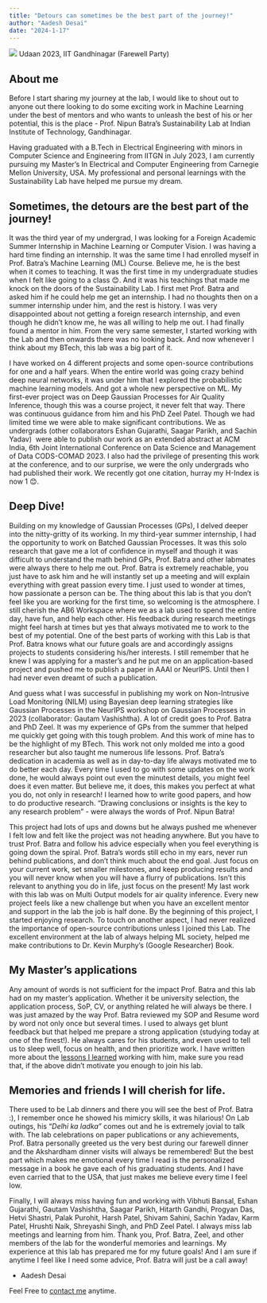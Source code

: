 ```yaml
---
title: "Detours can sometimes be the best part of the journey!"
author: "Aadesh Desai"
date: "2024-1-17"
---
```


![](../images/experiences/aadesh.jpeg)
Udaan 2023, IIT Gandhinagar (Farewell Party)

## About me
Before I start sharing my journey at the lab, I would like to shout out to anyone out there looking to do some exciting work in Machine Learning under the best of mentors and who wants to unleash the best of his or her potential, this is the place - Prof. Nipun Batra’s Sustainability Lab at Indian Institute of Technology, Gandhinagar.  

Having graduated with a B.Tech in Electrical Engineering with minors in Computer Science and Engineering from IITGN in July 2023, I am currently pursuing my Master’s In Electrical and Computer Engineering from Carnegie Mellon University, USA. My professional and personal learnings with the Sustainability Lab have helped me pursue my dream.

## Sometimes, the detours are the best part of the journey!

It was the third year of my undergrad, I was looking for a Foreign Academic Summer Internship in Machine Learning or Computer Vision. I was having a hard time finding an internship. It was the same time I had enrolled myself in Prof. Batra’s Machine Learning (ML) Course. Believe me, he is the best when it comes to teaching. It was the first time in my undergraduate studies when I felt like going to a class 😊. And it was his teachings that made me knock on the doors of the Sustainability Lab. I first met Prof. Batra and asked him if he could help me get an internship. I had no thoughts then on a summer internship under him, and the rest is history. I was very disappointed about not getting a foreign research internship, and even though he didn't know me, he was all willing to help me out. I had finally found a mentor in him. From the very same semester, I started working with the Lab and then onwards there was no looking back. And now whenever I think about my BTech, this lab was a big part of it. 

I have worked on 4 different projects and some open-source contributions for one and a half years. When the entire world was going crazy behind deep neural networks, it was under him that I explored the probabilistic machine learning models. And got a whole new perspective on ML. My first-ever project was on Deep Gaussian Processes for Air Quality Inference, though this was a course project, it never felt that way. There was continuous guidance from him and his PhD Zeel Patel. Though we had limited time we were able to make significant contributions. We as undergrads (other collaborators Eshan Gujarathi, Saagar Parikh, and Sachin Yadav)  were able to publish our work as an extended abstract at ACM India, 6th Joint International Conference on Data Science and Management of Data CODS-COMAD 2023. I also had the privilege of presenting this work at the conference, and to our surprise, we were the only undergrads who had published their work. We recently got one citation, hurray my H-Index is now 1 😊.

## Deep Dive!

Building on my knowledge of Gaussian Processes (GPs), I delved deeper into the nitty-gritty of its working. In my third-year summer internship, I had the opportunity to work on Batched Gaussian Processes. It was this solo research that gave me a lot of confidence in myself and though it was difficult to understand the math behind GPs, Prof. Batra and other labmates were always there to help me out. Prof. Batra is extremely reachable, you just have to ask him and he will instantly set up a meeting and will explain everything with great passion every time. I just used to wonder at times, how passionate a person can be. The thing about this lab is that you don't feel like you are working for the first time, so welcoming is the atmosphere. I still cherish the AB6 Workspace where we as a lab used to spend the entire day, have fun, and help each other. His feedback during research meetings might feel harsh at times but yes that always motivated me to work to the best of my potential. One of the best parts of working with this Lab is that Prof. Batra knows what our future goals are and accordingly assigns projects to students considering his/her interests. I still remember that he knew I was applying for a master's and he put me on an application-based project and pushed me to publish a paper in AAAI or NeurIPS. Until then I had never even dreamt of such a publication. 

And guess what I was successful in publishing my work on Non-Intrusive Load Monitoring (NILM) using Bayesian deep learning strategies like Gaussian Processes in the NeurIPS workshop on Gaussian Processes in 2023 (collaborator: Gautam Vashishtha). A lot of credit goes to Prof. Batra and PhD Zeel. It was my experience of GPs from the summer that helped me quickly get going with this tough problem. And this work of mine has to be the highlight of my BTech. This work not only molded me into a good researcher but also taught me numerous life lessons. Prof. Batra’s dedication in academia as well as in day-to-day life always motivated me to do better each day. Every time I used to go with some updates on the work done, he would always point out even the minutest details, you might feel does it even matter. But believe me, it does, this makes you perfect at what you do, not only in research! I learned how to write good papers, and how to do productive research. “Drawing conclusions or insights is the key to any research problem” - were always the words of Prof. Nipun Batra!

This project had lots of ups and downs but he always pushed me whenever I felt low and felt like the project was not heading anywhere. But you have to trust Prof. Batra and follow his advice especially when you feel everything is going down the spiral. Prof. Batra's words still echo in my ears, never run behind publications, and don't think much about the end goal. Just focus on your current work, set smaller milestones, and keep producing results and you will never know when you will have a flurry of publications. Isn’t this relevant to anything you do in life, just focus on the present! My last work with this lab was on Multi Output models for air quality inference. Every new project feels like a new challenge but when you have an excellent mentor and support in the lab the job is half done. By the beginning of this project, I started enjoying research. To touch on another aspect, I had never realized the importance of open-source contributions unless I joined this Lab. The excellent environment at the lab of always helping ML society, helped me make contributions to Dr. Kevin Murphy's (Google Researcher) Book.

## My Master's applications
Any amount of words is not sufficient for the impact Prof. Batra and this lab had on my master’s application. Whether it be university selection, the application process, SoP, CV, or anything related he will always be there. I was just amazed by the way Prof. Batra reviewed my SOP and Resume word by word not only once but several times. I used to always get blunt feedback but that helped me prepare a strong application (studying today at one of the finest!). He always cares for his students, and even used to tell us to sleep well, focus on health, and then prioritize work. I have written more about the [lessons I learned](https://medium.com/@aadeshdesai14/lessons-for-me-as-an-undergraduate-researcher-c293c9f3eab3) working with him, make sure you read that, if the above didn’t motivate you enough to join his lab.

## Memories and friends I will cherish for life.



There used to be Lab dinners and there you will see the best of Prof. Batra :), I remember once he showed his mimicry skills, it was hilarious! On Lab outings, his “_Delhi ka ladka”_ comes out and he is extremely jovial to talk with. The lab celebrations on paper publications or any achievements, Prof. Batra personally greeted us the very best during our farewell dinner and the Akshardham dinner visits will always be remembered! But the best part which makes me emotional every time I read is the personalized message in a book he gave each of his graduating students. And I have even carried that to the USA, that just makes me believe every time I feel low. 

Finally, I will always miss having fun and working with Vibhuti Bansal, Eshan Gujarathi, Gautam Vashishtha, Saagar Parikh, Hitarth Gandhi, Progyan Das, Hetvi Shastri, Palak Purohit, Harsh Patel, Shivam Sahini, Sachin Yadav, Karm Patel, Hrushti Naik, Shreyashi Singh, and PhD Zeel Patel. I always miss lab meetings and learning from him. Thank you, Prof. Batra, Zeel, and other members of the lab for the wonderful memories and learnings. My experience at this lab has prepared me for my future goals! And I am sure if anytime I feel like I need some advice, Prof. Batra will just be a call away!

- Aadesh Desai

Feel Free to [contact me](https://www.linkedin.com/in/aadesh-desai/) anytime.
